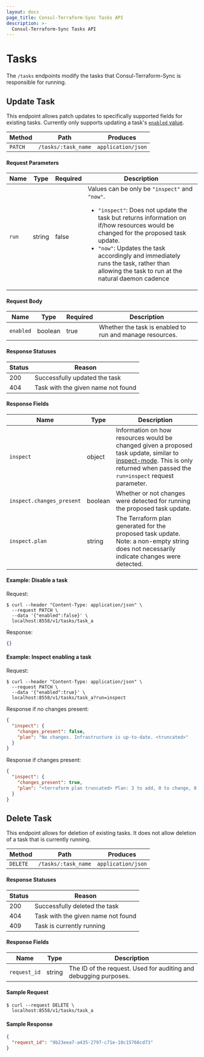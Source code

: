 ```yaml
---
layout: docs
page_title: Consul-Terraform-Sync Tasks API
description: >-
  Consul-Terraform-Sync Tasks API
---
```

# Tasks

The `/tasks` endpoints modify the tasks that Consul-Terraform-Sync is responsible for running.

## Update Task

This endpoint allows patch updates to specifically supported fields for existing tasks. Currently only supports updating a task's [`enabled` value](/docs/nia/configuration#enabled-4).

| Method | Path                | Produces           |
| ------ | ------------------- | ------------------ |
| `PATCH`  | `/tasks/:task_name` | `application/json` |

#### Request Parameters

| Name | Type	 | Required | Description  |
| -----| ----- | -------- | ------------ |
|`run` | string | false   | Values can be only be `"inspect"` and `"now"`.<br/><ul><li>`"inspect"`: Does not update the task but returns information on if/how resources would be changed for the proposed task update.</li><li> `"now"`: Updates the task accordingly and immediately runs the task, rather than allowing the task to run at the natural daemon cadence</li></ul>

#### Request Body

| Name | Type	 | Required | Description  |
| -----| ----- | -------- | ------------ |
|`enabled` | boolean | true | Whether the task is enabled to run and manage resources.|

#### Response Statuses

| Status | Reason           |
| ------ | ------------------ |
| 200  | Successfully updated the task |
| 404  | Task with the given name not found |

#### Response Fields

| Name	| Type	 | Description        |
| --------- | ------ | ------------------ |
|`inspect` | object |  Information on how resources would be changed given a proposed task update, similar to [inspect-mode](/docs/nia/cli/cli-overview#inspect-mode). This is only returned when passed the `run=inspect` request parameter.
|`inspect.changes_present` | boolean | Whether or not changes were detected for running the proposed task update.
|`inspect.plan` | string | The Terraform plan generated for the proposed task update. Note: a non-empty string does not necessarily indicate changes were detected.


#### Example: Disable a task

Request:
```shell-session
$ curl --header "Content-Type: application/json" \
  --request PATCH \
  --data '{"enabled":false}' \
  localhost:8558/v1/tasks/task_a
```

Response:
```json
{}
```

#### Example: Inspect enabling a task

Request:
```shell-session
$ curl --header "Content-Type: application/json" \
  --request PATCH \
  --data '{"enabled":true}' \
  localhost:8558/v1/tasks/task_a?run=inspect
```

Response if no changes present:
```json
{
  "inspect": {
    "changes_present": false,
    "plan": "No changes. Infrastructure is up-to-date. <truncated>"
  }
}
```

Response if changes present:
```json
{
  "inspect": {
    "changes_present": true,
    "plan": "<terraform plan truncated> Plan: 3 to add, 0 to change, 0 to destroy."
  }
}
```

## Delete Task

This endpoint allows for deletion of existing tasks. It does not allow deletion of a task that is currently running.

| Method | Path                | Produces           |
| ------ | ------------------- | ------------------ |
| `DELETE`  | `/tasks/:task_name` | `application/json` |

#### Response Statuses

| Status | Reason           |
| ------ | ------------------ |
| 200  | Successfully deleted the task |
| 404  | Task with the given name not found |
| 409  | Task is currently running |

#### Response Fields
| Name	| Type	 | Description        |
| --------- | ------ | ------------------ |
|`request_id` | string | The ID of the request. Used for auditing and debugging purposes.

#### Sample Request
```shell-session
$ curl --request DELETE \
  localhost:8558/v1/tasks/task_a
```

#### Sample Response
```json
{
  "request_id": "9b23eea7-a435-2797-c71e-10c15766cd73"
}
```
